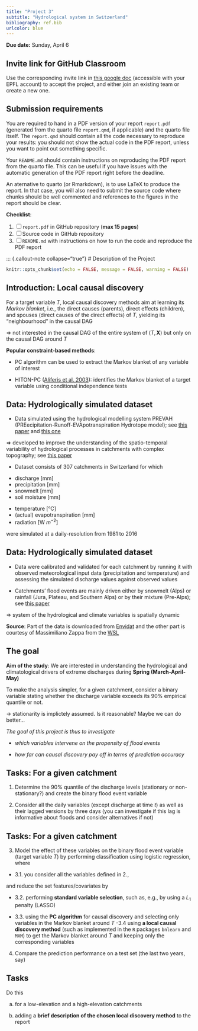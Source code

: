 ```yaml
---
title: "Project 3"
subtitle: "Hydrological system in Switzerland"
bibliography: ref.bib
urlcolor: blue
---
```



::: callout-important
**Due date:** Sunday, April 6
:::

::: {.callout-note collapse="true"}
# Invite link for GitHub Classroom

Use the corresponding invite link in [this google doc](https://docs.google.com/document/d/12aVHO4med_qwvEkPE7KHtq1Tme0IVEXgEdLGZStvBco/edit?usp=sharing) (accessible with your EPFL account) to accept the project, and either join an existing team or create a new one.
:::

::: {.callout-warning collapse="true"}
# Submission requirements

You are required to hand in a PDF version of your report `report.pdf` (generated from the quarto file `report.qmd`, if applicable) and the quarto file itself. The `report.qmd` should contain all the code necessary to reproduce your results: you should not show the actual code in the PDF report, unless you want to point out something specific.

Your `README.md` should contain instructions on reproducing the PDF report from the quarto file. This can be useful if you have issues with the automatic generation of the PDF report right before the deadline.

An aternative to quarto (or Rmarkdown), is to use LaTeX to produce the report. In that case, you will also need to submit the source code where chunks should be well commented and references to the figures in the report should be clear.

**Checklist**:

1. [ ] `report.pdf` in GitHub repository (**max 15 pages**)
2. [ ]  Source code in GitHub repository 
3. [ ] `README.md` with instructions on how to run the code and reproduce the PDF report
:::

::: {.callout-note collapse="true"}
# Description of the Project

```r
knitr::opts_chunk$set(echo = FALSE, message = FALSE, warning = FALSE)
```

## Introduction: Local causal discovery

For a target variable $T$, local causal discovery methods aim at learning its *Markov blanket*, i.e., the direct causes (parents), direct effects (children), and spouses (direct causes of the direct effects) of $T$, yielding its "neighbourhood" in the causal DAG

$\Rightarrow$ not interested in the causal DAG of the entire system of $(T,\mathbf{X})$ but only on the causal DAG around $T$

**Popular constraint-based methods**:

-   PC algorithm can be used to extract the Markov blanket of any variable of interest

-   HITON-PC ([Aliferis et al. 2003](https://www.ncbi.nlm.nih.gov/pmc/articles/PMC1480117/)): identifies the Markov blanket of a target variable using conditional independence tests

## Data: Hydrologically simulated dataset

-   Data simulated using the hydrological modelling system PREVAH (PREecipitation-Runoff-EVApotranspiration Hydrotope model); see [this paper](https://iacweb.ethz.ch/doc/publications/2009_Viviroli_PREVAH.pdf) and [this one](https://agupubs.onlinelibrary.wiley.com/doi/full/10.1029/2019WR024701)

$\Rightarrow$ developed to improve the understanding of the spatio-temporal variability of hydrological processes in catchments with complex topography; see [this paper](https://iacweb.ethz.ch/doc/publications/2009_Viviroli_PREVAH.pdf)

-   Dataset consists of 307 catchments in Switzerland for which

::::: {layout-ncol="2"}
<div>

-   discharge [mm]
-   precipitation [mm]
-   snowmelt [mm]
-   soil moisture [mm]

</div>

<div>

-   temperature [°C]
-   (actual) evapotranspiration [mm]
-   radiation [W $m^{-2}$]

</div>
:::::

were simulated at a daily-resolution from 1981 to 2016

## Data: Hydrologically simulated dataset

 - Data were calibrated and validated for each catchment by running it with observed meteorological input data (precipitation and temperature) and assessing the simulated discharge values against observed values

 - Catchments' flood events are mainly driven either by snowmelt (Alps) or rainfall (Jura, Plateau, and Southern Alps) or by their mixture (Pre-Alps); see [this paper](https://hess.copernicus.org/articles/19/3903/2015/)

$\Rightarrow$ system of the hydrological and climate variables is spatially dynamic

**Source**: Part of the data is downloaded from [Envidat](https://envidat.ch/#/metadata/simulated-future-discharge-and-climatological-variables) and the other part is courtesy of Massimiliano Zappa from the [WSL](https://www.wsl.ch/en/)

## The goal

 **Aim of the study**: We are interested in understanding the hydrological and climatological drivers of extreme discharges during **Spring (March-April-May)**
 
To make the analysis simpler, for a given catchment, consider a binary variable stating whether the discharge variable exceeds its 90\% empirical quantile or not.

 $\rightarrow$ stationarity is implictely assumed. Is it reasonable? Maybe we can do better...
 
<!-- **Pre-defined training and test data** provided in repository for comparability (`lucas_train.csv` and `lucas_test.csv`) -->

*The goal of this project is thus to investigate*

-   *which variables intervene on the propensity of flood events*

-   *how far can causal discovery pay off in terms of prediction accuracy*

## Tasks: For a given catchment


 1. Determine the 90\% quantile of the discharge levels (stationary or non-stationary?) and create the binary flood event variable
 
 2. Consider all the daily variables (except discharge at time $t$) as well as their lagged versions by three days (you can investigate if this lag is informative about floods and consider alternatives if not)
 
## Tasks: For a given catchment
\small

 3. Model the effect of these variables on the binary flood event variable (target variable $T$) by performing classification using logistic regression, where 

   - 3.1.  you consider all the variables defined in 2., 

and reduce the set features/covariates by

   - 3.2.  performing **standard variable selection**, such as, e.g., by using a $L_1$ penalty (LASSO)

   - 3.3.  using the **PC algorithm** for causal discovery and selecting only variables in the Markov blanket around $T$
    -3.4  using **a local causal discovery method** (such as implemented in the `R` packages `bnlearn` and `MXM`) to get the Markov blanket around $T$ and keeping only the corresponding variables

 4. Compare the prediction performance on a test set (the last two years, say)

## Tasks

Do this

a)  for a low-elevation and a high-elevation catchments

b)  adding a **brief description of the chosen local discovery method** to the report
